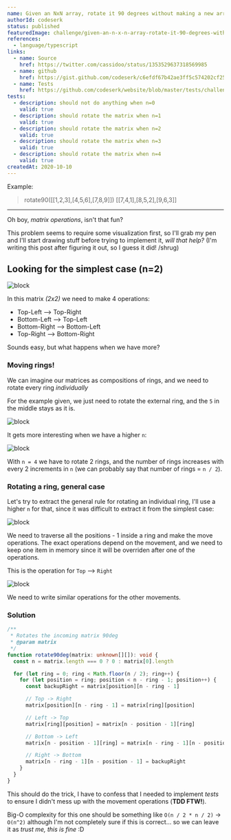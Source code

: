 ```yaml
---
name: Given an NxN array, rotate it 90 degrees without making a new array
authorId: codeserk
status: published
featuredImage: challenge/given-an-n-x-n-array-rotate-it-90-degrees-without-making-a-new-array/header
references:
  - language/typescript
links:
  - name: Source
    href: https://twitter.com/cassidoo/status/1353529637318569985
  - name: github
    href: https://gist.github.com/codeserk/c6efdf67b42ae3ff5c574202cf252917
  - name: Tests
    href: https://github.com/codeserk/website/blob/master/tests/challenge/given-an-n-x-n-array-rotate-it-90-degrees-without-making-a-new-array.spec.ts
tests:
  - description: should not do anything when n=0
    valid: true
  - description: should rotate the matrix when n=1
    valid: true
  - description: should rotate the matrix when n=2
    valid: true
  - description: should rotate the matrix when n=3
    valid: true
  - description: should rotate the matrix when n=4
    valid: true
createdAt: 2020-10-10
---
```


Example:

> rotate90(\[\[1,2,3],\[4,5,6],\[7,8,9]])
> \[\[7,4,1],\[8,5,2],\[9,6,3]]

---

Oh boy, _matrix operations_, isn't that fun?

This problem seems to require some visualization first, so I'll grab my pen and I'll start drawing stuff before trying to implement it, _will that help?_ (I'm writing this post after figuring it out, so I guess it did! /shrug)

## Looking for the simplest case (n=2)

![block](/image/challenge/given-an-n-x-n-array-rotate-it-90-degrees-without-making-a-new-array/notes-1.png)

In this matrix _(2x2)_ we need to make 4 operations:

- Top-Left --> Top-Right
- Bottom-Left --> Top-Left
- Bottom-Right --> Bottom-Left
- Top-Right --> Bottom-Right

Sounds easy, but what happens when we have more?

### Moving rings!

We can imagine our matrices as compositions of rings, and we need to rotate every ring _individually_

For the example given, we just need to rotate the external ring, and the `5` in the middle stays as it is.

![block](/image/challenge/given-an-n-x-n-array-rotate-it-90-degrees-without-making-a-new-array/notes-2.png)

It gets more interesting when we have a higher `n`:

![block](/image/challenge/given-an-n-x-n-array-rotate-it-90-degrees-without-making-a-new-array/notes-3.png)

With `n = 4` we have to rotate 2 rings, and the number of rings increases with every 2 increments in `n` (we can probably say that number of rings = `n / 2`).

### Rotating a ring, general case

Let's try to extract the general rule for rotating an individual ring, I'll use a higher `n` for that, since it was difficult to extract it from the simplest case:

![block](/image/challenge/given-an-n-x-n-array-rotate-it-90-degrees-without-making-a-new-array/notes-4.png)

We need to traverse all the positions - 1 inside a ring and make the move operations. The exact operations depend on the movement, and we need to keep one item in memory since it will be overriden after one of the operations.

This is the operation for `Top` --> `Right`

![block](/image/challenge/given-an-n-x-n-array-rotate-it-90-degrees-without-making-a-new-array/notes-5.png)

We need to write similar operations for the other movements.

### Solution

```ts
/**
 * Rotates the incoming matrix 90deg
 * @param matrix
 */
function rotate90deg(matrix: unknown[][]): void {
  const n = matrix.length === 0 ? 0 : matrix[0].length

  for (let ring = 0; ring < Math.floor(n / 2); ring++) {
    for (let position = ring; position < n - ring - 1; position++) {
      const backupRight = matrix[position][n - ring - 1]

      // Top -> Right
      matrix[position][n - ring - 1] = matrix[ring][position]

      // Left -> Top
      matrix[ring][position] = matrix[n - position - 1][ring]

      // Bottom -> Left
      matrix[n - position - 1][ring] = matrix[n - ring - 1][n - position - 1]

      // Right -> Bottom
      matrix[n - ring - 1][n - position - 1] = backupRight
    }
  }
}
```

This should do the trick, I have to confess that I needed to implement _tests_ to ensure I didn't mess up with the movement operations (**TDD FTW!**).

Big-O complexity for this one should be something like `O(n / 2 * n / 2)` -> `O(n^2)` although I'm not completely sure if this is correct... so we can leave it as _trust me, this is fine_ :D
